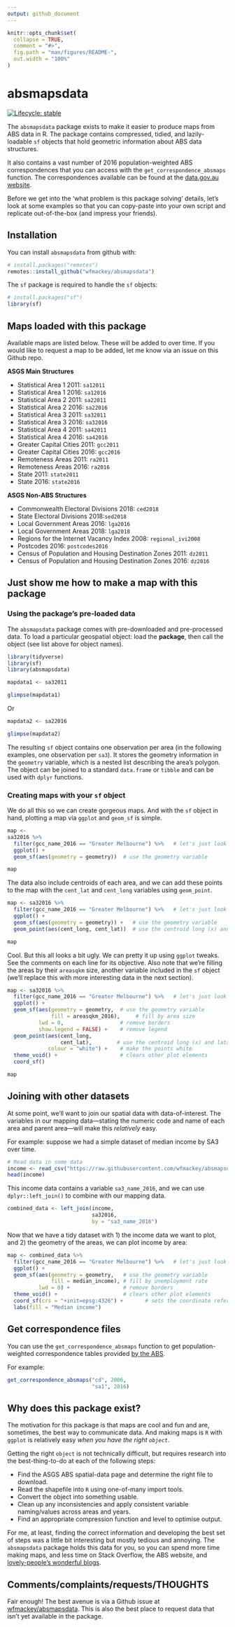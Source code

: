 ```yaml
---
output: github_document
---
```


<!-- README.md is generated from README.Rmd. Please edit that file -->

```r
knitr::opts_chunk$set(
  collapse = TRUE,
  comment = "#>",
  fig.path = "man/figures/README-",
  out.width = "100%"
)
```

# absmapsdata

<!-- badges: start -->

[![Lifecycle:
stable](https://img.shields.io/badge/lifecycle-stable-green.svg)](https://www.tidyverse.org/lifecycle/#stable)
<!-- badges: end -->

The `absmapsdata` package exists to make it easier to produce maps from
ABS data in R. The package contains compressed, tidied, and
lazily-loadable `sf` objects that hold geometric information about ABS
data structures.

It also contains a vast number of 2016 population-weighted ABS correspondences that you can access with the `get_correspondence_absmaps` function. The correspondences available can be found at the [data.gov.au website](https://data.gov.au/data/dataset/asgs-geographic-correspondences-2016/resource/951e18c7-f187-4c86-a73f-fcabcd19af16).

Before we get into the ‘what problem is this package solving’ details,
let’s look at some examples so that you can copy-paste into your own
script and replicate out-of-the-box (and impress your friends).

## Installation

You can install `absmapsdata` from github with:

```r
# install.packages("remotes")
remotes::install_github("wfmackey/absmapsdata")
```

The `sf` package is required to handle the `sf` objects:
```r
# install.packages("sf")
library(sf)
```


## Maps loaded with this package

Available maps are listed below. These will be added to over time. 
If you would like to request a map to be added, let me know via an issue on this Github repo.

**ASGS Main Structures**

* Statistical Area 1 2011: `sa12011`
* Statistical Area 1 2016: `sa12016`
* Statistical Area 2 2011: `sa22011`
* Statistical Area 2 2016: `sa22016`
* Statistical Area 3 2011: `sa32011`
* Statistical Area 3 2016: `sa32016`
* Statistical Area 4 2011: `sa42011`
* Statistical Area 4 2016: `sa42016`
* Greater Capital Cities 2011: `gcc2011`
* Greater Capital Cities 2016: `gcc2016`
* Remoteness Areas 2011: `ra2011`
* Remoteness Areas 2016: `ra2016`
* State 2011: `state2011`
* State 2016: `state2016`

**ASGS Non-ABS Structures**

* Commonwealth Electoral Divisions 2018: `ced2018`
* State Electoral Divisions 2018:`sed2018`
* Local Government Areas 2016: `lga2016`
* Local Government Areas 2018: `lga2018`
* Regions for the Internet Vacancy Index 2008: `regional_ivi2008`
* Postcodes 2016: `postcodes2016`
* Census of Population and Housing Destination Zones 2011: `dz2011`
* Census of Population and Housing Destination Zones 2016: `dz2016`


## Just show me how to make a map with this package

### Using the package’s pre-loaded data

The `absmapsdata` package comes with pre-downloaded and pre-processed
data. To load a particular geospatial object: load the **package**, then
call the object (see list above for object names).

```r
library(tidyverse)
library(sf)
library(absmapsdata)

mapdata1 <- sa32011

glimpse(mapdata1)
```

Or

```r
mapdata2 <- sa22016

glimpse(mapdata2)
```

The resulting `sf` object contains one observation per area (in the
following examples, one observation per `sa3`). It stores the geometry
information in the `geometry` variable, which is a nested list
describing the area’s polygon. The object can be joined to a standard
`data.frame` or `tibble` and can be used with `dplyr` functions.

### Creating maps with your `sf` object

We do all this so we can create gorgeous maps. And with the `sf` object
in hand, plotting a map via `ggplot` and `geom_sf` is simple.

```r
map <-
sa32016 %>%
  filter(gcc_name_2016 == "Greater Melbourne") %>%   # let's just look Melbourne
  ggplot() +
  geom_sf(aes(geometry = geometry))  # use the geometry variable

map
```

The data also include centroids of each area, and we can add these
points to the map with the `cent_lat` and `cent_long` variables using
`geom_point`.

```r
map <- sa32016 %>%
  filter(gcc_name_2016 == "Greater Melbourne") %>%   # let's just look Melbourne
  ggplot() +
  geom_sf(aes(geometry = geometry)) +   # use the geometry variable
  geom_point(aes(cent_long, cent_lat))  # use the centroid long (x) and lats (y)

map
```

Cool. But this all looks a bit ugly. We can pretty it up
using `ggplot` tweaks. See the comments on each line for its objective.
Also note that we’re filling the areas by their `areasqkm` size, another
variable included in the `sf` object (we’ll replace this with more
interesting data in the next section).

```r
map <- sa32016 %>%
  filter(gcc_name_2016 == "Greater Melbourne") %>%   # let's just look Melbourne
  ggplot() +
  geom_sf(aes(geometry = geometry,  # use the geometry variable
              fill = areasqkm_2016),     # fill by area size
          lwd = 0,                  # remove borders
          show.legend = FALSE) +    # remove legend
  geom_point(aes(cent_long,
                 cent_lat),        # use the centroid long (x) and lats (y)
             colour = "white") +    # make the points white
  theme_void() +                    # clears other plot elements
  coord_sf()

map
```

## Joining with other datasets

At some point, we’ll want to join our spatial data with
data-of-interest. The variables in our mapping data—stating the numeric
code and name of each area and parent area—will make this *relatively*
easy.

For example: suppose we had a simple dataset of median income by SA3
over time.

```r
# Read data in some data
income <- read_csv("https://raw.githubusercontent.com/wfmackey/absmapsdata/master/img/data/median_income_sa3.csv")
head(income)
```

This income data contains a variable `sa3_name_2016`, and we can use
`dplyr::left_join()` to combine with our mapping data.

```r
combined_data <- left_join(income, 
                           sa32016, 
                           by = "sa3_name_2016")
```

Now that we have a tidy dataset with 1) the income data we want to plot,
and 2) the geometry of the areas, we can plot income by area:

```r
map <- combined_data %>%
  filter(gcc_name_2016 == "Greater Melbourne") %>%   # let's just look Melbourne
  ggplot() +
  geom_sf(aes(geometry = geometry,   # use the geometry variable
              fill = median_income), # fill by unemployment rate
          lwd = 0) +                 # remove borders
  theme_void() +                     # clears other plot elements
  coord_sf(crs = "+init=epsg:4326") +       # sets the coordinate reference system (to match Google Earth)       
  labs(fill = "Median income")
```

## Get correspondence files

You can use the `get_correspondence_absmaps` function to get population-weighted correspondence tables provided [by the ABS](https://data.gov.au/data/dataset/asgs-geographic-correspondences-2016/resource/951e18c7-f187-4c86-a73f-fcabcd19af16). 

For example:

```r
get_correspondence_absmaps("cd", 2006,
                           "sa1", 2016)
```


## Why does this package exist?

The motivation for this package is that maps are cool and fun and are,
sometimes, the best way to communicate data. And making maps is `R` with
`ggplot` is relatively easy *when you have the right `object`*.

Getting the right `object` is not technically difficult, but requires
research into the best-thing-to-do at each of the following steps:

  - Find the ASGS ABS spatial-data page and determine the right file to
    download.
  - Read the shapefile into `R` using one-of-many import tools.
  - Convert the object into something usable.
  - Clean up any inconsistencies and apply consistent variable
    naming/values across areas and years.
  - Find an appropriate compression function and level to optimise
    output.

For me, at least, finding the correct information and developing the
best set of steps was a little bit interesting but mostly tedious and
annoying. The `absmapsdata` package holds this data for you, so you can
spend more time making maps, and less time on Stack Overflow, the ABS
website, and [lovely-people’s wonderful
blogs](https://www.neonscience.org/dc-open-shapefiles-r).

## Comments/complaints/requests/THOUGHTS

Fair enough! The best avenue is via a Github issue at
[wfmackey/absmapsdata](https://github.com/wfmackey/absmapsdata).
This is also the best place to request data that isn't yet available in the package.
